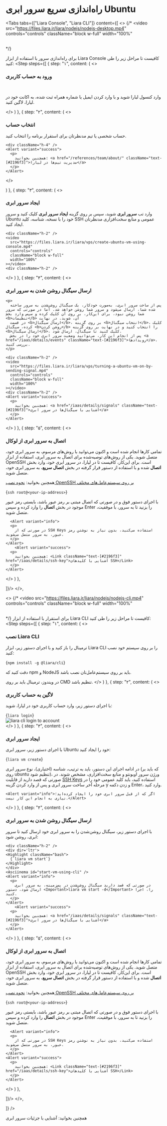 

<Layout>
<Head>
<title>مستندات راه‌اندازی سریع سرور ابری Ubuntu اوبونتو - لیارا</title>
<meta property="og:title" content="مستندات خدمات رایانش ابری لیارا" />
<meta property="og:description" content="مستندات مربوط به نحوه راه‌اندازی سریع سرور مجازی اوبونتو Ubuntu در لیارا"  />
<meta property="og:image" content="https://files.liara.ir/liara/logos/liara-poster.jpg" />
</Head>

# راه‌اندازی سریع سرور ابری Ubuntu 

<Tabs 
  tabs={["Liara Console", "Liara CLI"]} 
  content={[
  <>
  {/* <video
  src="https://files.liara.ir/liara/nodejs/nodejs-desktop.mp4"
  controls="controls"
  className="block w-full"
  width="100%"
  ></video>
  
  <br /> */}

  برای راه‌اندازی سرور با استفاده از ابزار <Link className="text-[#2196f3] " href="/references/console/about">Liara Console</Link> کافیست تا مراحل زیر را طی کنید:
  <Step  steps={[
{
  step: "۱",
  content: (
  <>
    <h3>ورود به حساب کاربری</h3>   
    <p>وارد <Link className="text-[#2196f3] " href="https://console.liara.ir">کنسول لیارا</Link> شوید و با وارد کردن ایمیل یا شماره همراه ثبت شده، به اکانت خود در لیارا، لاگین کنید.</p>
  </>
  )
  },
  {
  step: "۲",
  content: (
  <>
    <h3>انتخاب حساب</h3>
    <p>حساب شخصی یا تیم مدنظرتان برای استقرار برنامه را انتخاب کنید.</p>
    
    <div className="h-4" />
    <Alert variant="success">
      <p>
        همچنین بخوانید: <a href="/references/team/about/" className="text-[#2196f3]">مدیریت تیم‌ها در لیارا</a>
      </p>
    </Alert>
  </>

  )
  },
  {
  step: "۳",
  content: (
  <>
    <h3>ایجاد سرور ابری</h3>
    <p>وارد تب <b>سرور ابری</b> شوید، سپس بر روی گزینه <b>ایجاد سرور ابری</b> کلیک کنید و سرور Ubuntu خود را با نسخه، شناسه، <Link className="text-[#2196f3] " href="/iaas/details/ssh-key">کلید SSH عمومی</Link> و <Link className="text-[#2196f3] " href="/iaas/details/hardware-plans">منابع سخت‌افزاری</Link> مدنظرتان ایجاد کنید.</p>

    <div className="h-2" />
    <video
      src="https://files.liara.ir/liara/vps/create-ubuntu-vm-using-console.mp4"
      controls="controls"
      className="block w-full"
      width="100%"
    ></video>
    <div className="h-2" />
  </>
  )
  },
  {
  step: "۴",
  content: (
  <>
    <h3>ارسال سیگنال روشن شدن به سرور ابری</h3>
    
    <p>
      پس از ساخت سرور ابری، به‌صورت خودکار، یک سیگنال روشن‌شدن به سرور ساخته شده شما، ارسال می‌شود و سرور شما روشن خواهد شد. اما در صورتی که سرور شما روشن نبود، برای این‌کار، بر روی آن کلیک کرده و سپس وارد بخش <b>تنظیمات</b> آن، شوید. در نهایت 
      در قسمت <b>ارسال سیگنال</b>، بر روی گزینه <b>انتخاب سیگنال</b>، کلیک کرده، سیگنال <b>روشن کردن</b> را انتخاب کنید و در نهایت بر روی گزینه <b>ارسال سیگنال</b>، کلیک کنید تا سیگنال، ارسال شود.
      پس از انجام این کار، می‌توانید وضعیت سرور ابری خود را در بخش <a href="/iaas/details/events" className="text-[#2196f3]">رویدادها</a>، بررسی کنید. 
    </p>
        
    <div className="h-2" />
    <video
      src="https://files.liara.ir/liara/vps/turning-a-ubuntu-vm-on-by-sending-signal.mp4"
      controls="controls"
      className="block w-full"
      width="100%"
    ></video>
    <div className="h-2" />
    <Alert variant="success">
      <p>
        همچنین بخوانید: <a href="/iaas/details/signals" className="text-[#2196f3]">آشنایی با سیگنال‌ها در سرور ابری</a>
      </p>
    </Alert>
  </>
  )
  },
  {
  step: "۵",
  content: (
  <>
    <h3>اتصال به سرور ابری از لوکال</h3>
    <p>
      تمامی کارها انجام شده است و اکنون می‌توانید با روش‌های مرسوم، به سرور ابری خود، متصل شوید. یکی از روش‌های توصیه‌شده برای اتصال به سرور ابری، استفاده از ابزار OpenSSH است. برای این‌کار، کافیست 
       تا در لیارا، در سرور ابری خود، وارد بخش <b>اتصال</b> شده و با استفاده از دستور قرار گرفته در بخش <b>اتصال سریع</b>، به سرور ابری خود، متصل شوید.
    </p>
        <div className="h-2" />
    <Alert variant="success">
      <p>
        همچنین بخوانید: <a href="/iaas/details/openssh-package/#install-ssh" className="text-[#2196f3]">نحوه نصب OpenSSH بر روی سیستم‌عامل‌های مختلف</a>
      </p>
    </Alert>
    <div className="h-2" />
    <div dir='ltr'>
    <Highlight className="json">
      {`ssh root@<your-ip-address>`}
    </Highlight>
    </div>
    <Asciinema id="connect-to-ubuntu-server-using-ssh" />
    <div className="h-2" />
    <p>
      با اجرای دستور فوق و در صورتی که اتصال مبتنی بر رمز عبور باشد، بایستی رمز عبور موجود در بخش <b>اتصال</b> را وارد کرده و سپس <Important>Enter</Important> را بزنید تا به سرور، با موفقیت، متصل شوید.
    </p>
    <div className="h-2" />

      <Alert variant="info">
      <p>
        در صورتی که از SSH Keys استفاده می‌کنید، بدون نیاز به نوشتن رمز عبور، به سرور متصل می‌شوید.
      </p>
    </Alert>
        <Alert variant="success">
      <p>
        همچنین بخوانید: <Link className="text-[#2196f3]" href="/iaas/details/ssh-key">آشنایی با کلیدهای SSH</Link>
      </p>
    </Alert>
  </>
  )
  },

]}/>
  </>,

  <>
  {/* <video
  src="https://files.liara.ir/liara/nodejs/nodejs-cli.mp4"
  controls="controls"
  className="block w-full"
  width="100%"
  ></video>
  <br /> */}
  برای استقرار با استفاده از ابزار <Link className="text-[#2196f3] " href="/references/cli/about">Liara CLI</Link> کافیست تا مراحل زیر را طی کنید:
  <Step  steps={[
{
  step: "۱",
  content: (
  <>
    <h3>نصب Liara CLI</h3>
    <p>ترمینال را باز کنید و با اجرای دستور زیر، ابزار Liara CLI را بر روی سیستم خود نصب کنید:</p>
    <div dir='ltr'>
      <Highlight className="bash">
        {`npm install -g @liara/cli`}
      </Highlight>
    </div>
    <div className="h-2" />
    <Alert variant="info">
      <p>
      دقت کنید که <Link className="text-[#2196f3] " href="https://nodejs.org">npm و NodeJS</Link> باید بر روی سیستم‌عامل‌تان نصب باشد.
      </p>
    </Alert>
    <Alert variant="warning">در ویندوز، ترمینال باید بر روی CMD تنظیم باشد.</Alert>
  </>
  )
  },
  {
  step: "۲",
  content: (
  <>
    <h3>لاگین به حساب کاربری</h3>
    <p>با اجرای دستور زیر، وارد حساب کاربری خود در لیارا، شوید:</p>
    <div dir='ltr'>
      <Highlight className="bash">
        {`liara login`}
      </Highlight>
    </div>
    <div className="h-4" />
    <img src="https://files.liara.ir/liara/docs/liaracli-login.gif" alt="liara cli login to account" />
    <div className="h-4" />
  </>
  )
  },
  {
  step: "۳",
  content: (
  <>
    <h3>ایجاد سرور ابری</h3>
    <p>با اجرای دستور زیر، سرور ابری Ubuntu خود را ایجاد کنید:</p>
    <div dir='ltr'>
      <Highlight className="bash">
        {`liara vm create`}
      </Highlight>
    </div>
    <Asciinema id="create-ubuntu-vm-using-cli" />
    <div className="h-2" />
    <p>در ادامه اجرای این دستور، باید به ترتیب، شناسه (اختیاری)، نوع سرور ابری (که باید بر روی ubuntu تنظیم شود)، ورژن سرور اوبونتو و <Link className="text-[#2196f3] " href="/iaas/details/hardware-plans">منابع سخت‌افزاری</Link>، مشخص شوند. در صورتی که قصد دارید از قابلیت <a href="/iaas/details/ssh-key" className="text-[#2196f3]">SSH Keys</a> استفاده کنید، باید کلید عمومی خود را در مرحله آخر ساخت سرور ابری و پس از وارد کردن گزینه <Important>y</Important> و زدن دکمه <Important>Enter</Important>، وارد کنید.</p>
    <div className="h-2" />

    <Alert variant="info">اگر که از قبل سرور ابری خود را ایجاد کرده‌اید؛ نیازی به انجام این کار نیست.</Alert>

  </>
  )
  },
  {
  step: "۴",
  content: (
  <>
    <h3>ارسال سیگنال روشن شدن به سرور ابری</h3> 
    <p>با اجرای دستور زیر، سیگنال روشن‌شدن را به سرور ابری خود ارسال کنید تا سرور ابری، روشن شود:</p>
    
    <div className="h-2" />
    <div dir='ltr'>
    <Highlight className="bash">
      {`liara vm start`}
    </Highlight>
    </div>
    <Asciinema id="start-vm-using-cli" />
    <Alert variant="info">
      <p>
        در صورتی که قصد دارید سیگنال روشن‌شدن در پس‌زمینه، به سرور ابری ارسال شود، دستور <Important>liara vm start -d</Important> را، اجرا کنید. 
      </p>
    </Alert>
        <Alert variant="success">
      <p>
        همچنین بخوانید: <a href="/iaas/details/signals" className="text-[#2196f3]">آشنایی با سیگنال‌ها در سرور ابری</a>
      </p>
    </Alert>
  </>
  )
  },
  {
  step: "۵",
  content: (
  <>
    <h3>اتصال به سرور ابری از لوکال</h3>
    <p>
      تمامی کارها انجام شده است و اکنون می‌توانید با روش‌های مرسوم، به سرور ابری خود، متصل شوید. یکی از روش‌های توصیه‌شده برای اتصال به سرور ابری، استفاده از ابزار OpenSSH است. برای این‌کار، کافیست 
       تا در لیارا، در سرور ابری خود، وارد بخش <b>اتصال</b> شده و با استفاده از دستور قرار گرفته در بخش <b>اتصال سریع</b>، به سرور ابری خود، متصل شوید.
    </p>
    <div className="h-2" />
    <Alert variant="success">
      <p>
        همچنین بخوانید: <a href="/iaas/details/openssh-package/#install-ssh" className="text-[#2196f3]">نحوه نصب OpenSSH بر روی سیستم‌عامل‌های مختلف</a>
      </p>
    </Alert>
    <div className="h-2" />
    <div dir='ltr'>
    <Highlight className="json">
      {`ssh root@<your-ip-address>`}
    </Highlight>
    </div>
    <Asciinema id="connect-to-ubuntu-server-using-ssh" />
    <div className="h-2" />
    <p>
      با اجرای دستور فوق و در صورتی که اتصال مبتنی بر رمز عبور باشد، بایستی رمز عبور موجود در بخش <b>اتصال</b> را وارد کرده و سپس <Important>Enter</Important> را بزنید تا به سرور، با موفقیت، متصل شوید.
    </p>
    <div className="h-2" />

      <Alert variant="info">
      <p>
        در صورتی که از SSH Keys استفاده می‌کنید، بدون نیاز به نوشتن رمز عبور، به سرور متصل می‌شوید.
      </p>
    </Alert>
    <Alert variant="success">
      <p>
        همچنین بخوانید: <Link className="text-[#2196f3]" href="/iaas/details/ssh-key">آشنایی با کلیدهای SSH</Link>
      </p>
    </Alert>
  </>
  )
  },

]}/>
  </>,

]} 
/>

<Alert variant="success">
<p>
  همچنین بخوانید: <Link href="/iaas/details/about/" className="text-[#2196f3]">آشنایی با جزئیات سرور ابری</Link>
</p>
</Alert>

</Layout>